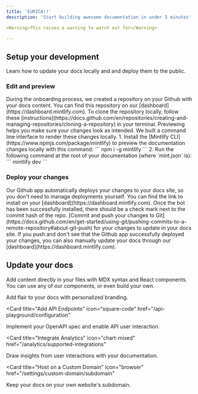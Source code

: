```yaml
---
title: 'EURICA!!'
description: 'Start building awesome documentation in under 5 minutes'

<Warning>This raises a warning to watch out for</Warning>

---
```


## Setup your development

Learn how to update your docs locally and and deploy them to the public.

### Edit and preview

<AccordionGroup>
  <Accordion icon="github" title="Clone your docs locally">
    During the onboarding process, we created a repository on your Github with
    your docs content. You can find this repository on our
    [dashboard](https://dashboard.mintlify.com). To clone the repository
    locally, follow these
    [instructions](https://docs.github.com/en/repositories/creating-and-managing-repositories/cloning-a-repository)
    in your terminal.
  </Accordion>
  <Accordion icon="rectangle-terminal" title="Preview changes">
    Previewing helps you make sure your changes look as intended. We built a
    command line interface to render these changes locally. 1. Install the
    [Mintlify CLI](https://www.npmjs.com/package/mintlify) to preview the
    documentation changes locally with this command: ``` npm i -g mintlify ```
    2. Run the following command at the root of your documentation (where
    `mint.json` is): ``` mintlify dev ```
  </Accordion>
</AccordionGroup>

### Deploy your changes

<AccordionGroup>

<Accordion icon="message-bot" title="Install our Github app">
  Our Github app automatically deploys your changes to your docs site, so you
  don't need to manage deployments yourself. You can find the link to install on
  your [dashboard](https://dashboard.mintlify.com). Once the bot has been
  successfully installed, there should be a check mark next to the commit hash
  of the repo.
</Accordion>
<Accordion icon="rocket" title="Push your changes">
  [Commit and push your changes to
  Git](https://docs.github.com/en/get-started/using-git/pushing-commits-to-a-remote-repository#about-git-push)
  for your changes to update in your docs site. If you push and don't see that
  the Github app successfully deployed your changes, you can also manually
  update your docs through our [dashboard](https://dashboard.mintlify.com).
</Accordion>

</AccordionGroup>

## Update your docs

Add content directly in your files with MDX syntax and React components. You can use any of our components, or even build your own.

<CardGroup>

<Card title="Style Your Docs" icon="paintbrush" href="/settings/global">
  Add flair to your docs with personalized branding.
</Card>

<Card
  title="Add API Endpoints"
  icon="square-code"
  href="/api-playground/configuration"
>
  Implement your OpenAPI spec and enable API user interaction.
</Card>

<Card
  title="Integrate Analytics"
  icon="chart-mixed"
  href="/analytics/supported-integrations"
>
  Draw insights from user interactions with your documentation.
</Card>

<Card
  title="Host on a Custom Domain"
  icon="browser"
  href="/settings/custom-domain/subdomain"
>
  Keep your docs on your own website's subdomain.
</Card>

</CardGroup>

